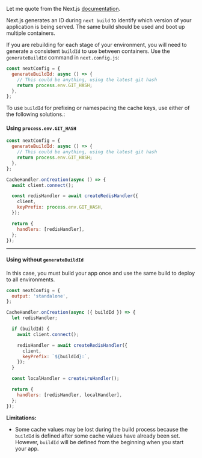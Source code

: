 
Let me quote from the Next.js [documentation](https://nextjs.org/docs/pages/building-your-application/deploying#build-cache).

Next.js generates an ID during `next build` to identify which version of your application is being served. The same build should be used and boot up multiple containers.

If you are rebuilding for each stage of your environment, you will need to generate a consistent `buildId` to use between containers. Use the `generateBuildId` command in `next.config.js`:

```js filename="next.config.js" copy
const nextConfig = {
  generateBuildId: async () => {
    // This could be anything, using the latest git hash
    return process.env.GIT_HASH;
  },
};
```

To use `buildId` for prefixing or namespacing the cache keys, use either of the following solutions.:

#### Using `process.env.GIT_HASH`

```js filename="next.config.js" copy
const nextConfig = {
  generateBuildId: async () => {
    // This could be anything, using the latest git hash
    return process.env.GIT_HASH;
  },
};
```

```js filename="cache-handler.mjs" copy
CacheHandler.onCreation(async () => {
  await client.connect();

  const redisHandler = await createRedisHandler({
    client,
    keyPrefix: process.env.GIT_HASH,
  });

  return {
    handlers: [redisHandler],
  };
});
```

---

#### Using without `generateBuildId`

<Callout type="info">
  In this case, you must build your app once and use the same build to deploy to all environments.
</Callout>

```js filename="next.config.js" copy
const nextConfig = {
  output: 'standalone',
};
```

```js filename="cache-handler.mjs" copy
CacheHandler.onCreation(async ({ buildId }) => {
  let redisHandler;

  if (buildId) {
    await client.connect();

    redisHandler = await createRedisHandler({
      client,
      keyPrefix: `${buildId}:`,
    });
  }

  const localHandler = createLruHandler();

  return {
    handlers: [redisHandler, localHandler],
  };
});
```

**Limitations:**

- Some cache values may be lost during the build process because the `buildId` is defined after some cache values have already been set. However, `buildId` will be defined from the beginning when you start your app.
